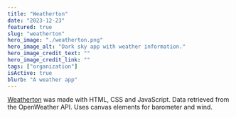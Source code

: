 ```yaml
---
title: "Weatherton"
date: "2023-12-23"
featured: true
slug: "weatherton"
hero_image: "./weatherton.png"
hero_image_alt: "Dark sky app with weather information."
hero_image_credit_text: ""
hero_image_credit_link: ""
tags: ["organization"]
isActive: true
blurb: "A weather app"
---
```


[Weatherton](https://elliotreed.github.io/weatherton/) was made with HTML, CSS and JavaScript. Data retrieved from the OpenWeather API. Uses canvas elements for barometer and wind.